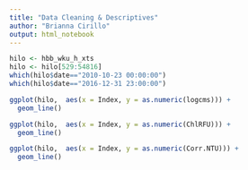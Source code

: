 ```yaml
---
title: "Data Cleaning & Descriptives"
author: "Brianna Cirillo"
output: html_notebook
---
```


```r
hilo <- hbb_wku_h_xts
hilo <- hilo[529:54816]
which(hilo$date=="2010-10-23 00:00:00")
which(hilo$date=="2016-12-31 23:00:00")
```

```r
ggplot(hilo,  aes(x = Index, y = as.numeric(logcms))) + 
  geom_line()
```

```r
ggplot(hilo,  aes(x = Index, y = as.numeric(ChlRFU))) + 
  geom_line()
```

```r
ggplot(hilo,  aes(x = Index, y = as.numeric(Corr.NTU))) + 
  geom_line()
```






























